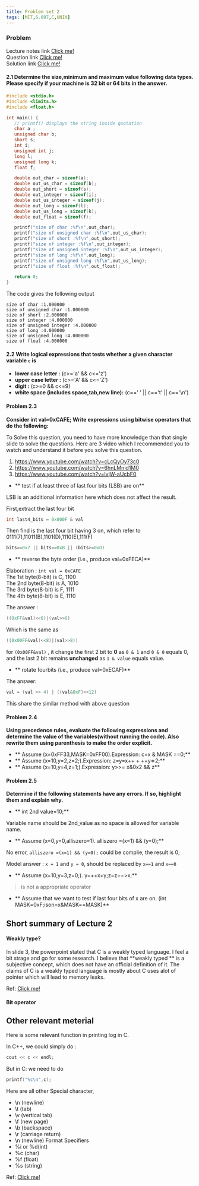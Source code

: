 ```yaml
---
title: Problem set 2
tags: [MIT,6.087,C,UNIX]
---
```


### Problem


Lecture notes link <a href="https://ocw.mit.edu/courses/6-087-practical-programming-in-c-january-iap-2010/resources/mit6_087iap10_lec02/" >Click me!</a><br />
Question link <a href="https://ocw.mit.edu/courses/6-087-practical-programming-in-c-january-iap-2010/resources/mit6_087iap10_assn02/" >Click me!</a><br />
Solution link <a href="https://ocw.mit.edu/courses/6-087-practical-programming-in-c-january-iap-2010/resources/mit6_087iap10_assn02_sol/" >Click me!</a>

#### 2.1 Determine the size,minimum and maximum value following data types. Please specify if your machine is 32 bit or 64 bits in the answer.

```c
#include <stdio.h>
#include <limits.h>
#include <float.h>

int main() {
   // printf() displays the string inside quotation
   char a ;
   unsigned char b;
   short s;
   int i;
   unsigned int j;
   long l;
   unsigned long k;
   float f;

   double out_char = sizeof(a);
   double out_us_char = sizeof(b);
   double out_short = sizeof(s);
   double out_integer = sizeof(i);
   double out_us_integer = sizeof(j);
   double out_long = sizeof(l);
   double out_us_long = sizeof(k);
   double out_float = sizeof(f);

   printf("size of char :%f\n",out_char);
   printf("size of unsigned char :%f\n",out_us_char);
   printf("size of short :%f\n",out_short);
   printf("size of integer :%f\n",out_integer);
   printf("size of unsigned integer :%f\n",out_us_integer);
   printf("size of long :%f\n",out_long);
   printf("size of unsigned long :%f\n",out_us_long);
   printf("size of float :%f\n",out_float);

   return 0;
}
```
The code gives the following output
```
size of char :1.000000
size of unsigned char :1.000000
size of short :2.000000
size of integer :4.000000
size of unsigned integer :4.000000
size of long :4.000000
size of unsigned long :4.000000
size of float :4.000000
```

#### 2.2 Write logical expressions that tests whether a given character variable ` c ` is

- **lower case letter :** (c>='a' && c<='z')
- **upper case letter :** (c>='A' && c<='Z')
- **digit :** (c>=0 && c<=9)
- **white space (includes space,tab,new line):** (c==' ' || c=='t' || c=='\n')

#### Problem 2.3
**Consider int val=0xCAFE; Write expressions using bitwise operators that do the following:**

To Solve this question, you need to have more knowledge than that single slide to solve the questions.
Here are 3 video which I recommended you to watch and understand it before you solve this question.

1. https://www.youtube.com/watch?v=cLcQyOy73c0
2. https://www.youtube.com/watch?v=6hnLMnid1M0
3. https://www.youtube.com/watch?v=lvjW-aUcbF0

- ** test if at least three of last four bits (LSB) are on**

LSB is an additional information here which does not affect the result.

First,extract the last four bit 
```c
int last4_bits = 0x000F & val
```
Then find is the last four bit having 3 on, which refer to 0111(7),11011(B),1101(D),1110(E),111(F)
```c
bits==0x7 || bits==0xB || (bits>=0xD)
```
- ** reverse the byte order (i.e., produce val=0xFECA)**

Elaboration : `int val = 0xCAFE`<br />
The 1st byte(8-bit) is C, 1100 <br />
The 2nd byte(8-bit) is A, 1010 <br />
The 3rd byte(8-bit) is F, 1111 <br />
The 4th byte(8-bit) is E, 1110 <br />

The answer : 
```C
((0xFF&val)<<8)|(val>>8)
```
Which is the same as 
```C
((0x00FF&val)<<8)|(val>>8))
```

for `(0x00FF&val)` , it change the first 2 bit to **0** as `0 & 1` and `0 & 0` equals 0, and the last 2 bit remains **unchanged** as `1 & value` equals value.

- ** rotate fourbits (i.e., produce val=0xECAF)**

The answer:
```c
val = (val >> 4) | ((val&0xF)<<12)
```
This share the similar method with above question

#### Problem 2.4
**Using precedence rules, evaluate the following expressions and determine the value of the variables(without running the code). Also rewrite them using parenthesis to make the order explicit.**
- ** Assume (x=0xFF33,MASK=0xFF00).Expression: c=x & MASK ==0;**
- ** Assume (x=10,y=2,z=2;).Expression: z=y=x++ + ++y∗2;**
- ** Assume (x=10,y=4,z=1;).Expression: y>>= x&0x2 && z**

#### Problem 2.5
**Determine if the following statements have any errors. If so, highlight them and explain why.**
- ** int 2nd value=10;**

Variable name should be 2nd_value as no space is allowed for variable name.

- ** Assume (x=0,y=0,alliszero=1). alliszero =(x=1) && (y=0);**

No error, `alliszero =(x=1) && (y=0);` could be complie, the result is 0;

Model answer : `x = 1` and `y = 0`, should be replaced by `x==1` and `x==0`

- ** Assume (x=10,y=3,z=0;). y=++x+y;z=z−−>x;**

> is not a appropriate operator 

- ** Assume that we want to test if last four bits of x are on. (int MASK=0xF;ison=x&MASK==MASK)**

## Short summary of Lecture 2

#### Weakly type?

In slide 3, the powerpoint stated that C is a weakly typed language. I feel a bit strage and go for some research. I believe that **weakly typed ** is a subjective concept, which does not have an official definition of it.
The claims of C is a weakly typed language is mostly about C uses alot of pointer which will lead to memory leaks.

Ref: <a href="https://stackoverflow.com/questions/26753483/is-c-considered-weakly-typed-why">Click me!</a>

#### Bit operator 

## Other relevant meterial

Here is some relevant function in printing log in C.

In C++, we could simply do :
```cpp
cout << c << endl;
```
But in C:
we need to do 
```c
printf("%c\n",c);
```

Here are all other Special character,

- \n (newline)
- \t (tab)
- \v (vertical tab)
- \f (new page)
- \b (backspace)
- \r (carriage return)
- \n (newline)
Format Specifiers
- %i or %d(int)
- %c (char)
- %f	(float) 
- %s	(string)

Ref: <a href="https://www.codingunit.com/printf-format-specifiers-format-conversions-and-formatted-output">Click me!</a>
